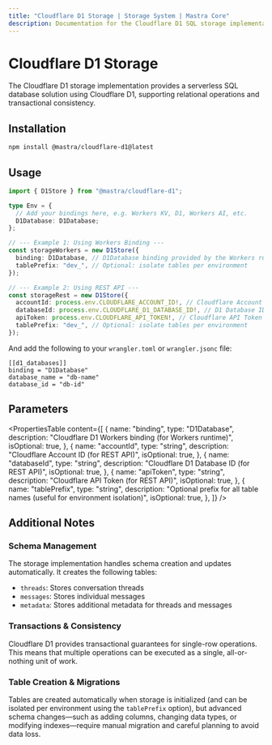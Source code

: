 ---
title: "Cloudflare D1 Storage | Storage System | Mastra Core"
description: Documentation for the Cloudflare D1 SQL storage implementation in Mastra.
---

# Cloudflare D1 Storage

The Cloudflare D1 storage implementation provides a serverless SQL database solution using Cloudflare D1, supporting relational operations and transactional consistency.

## Installation

```bash
npm install @mastra/cloudflare-d1@latest
```

## Usage

```typescript copy showLineNumbers
import { D1Store } from "@mastra/cloudflare-d1";

type Env = {
  // Add your bindings here, e.g. Workers KV, D1, Workers AI, etc.
  D1Database: D1Database;
};

// --- Example 1: Using Workers Binding ---
const storageWorkers = new D1Store({
  binding: D1Database, // D1Database binding provided by the Workers runtime
  tablePrefix: "dev_", // Optional: isolate tables per environment
});

// --- Example 2: Using REST API ---
const storageRest = new D1Store({
  accountId: process.env.CLOUDFLARE_ACCOUNT_ID!, // Cloudflare Account ID
  databaseId: process.env.CLOUDFLARE_D1_DATABASE_ID!, // D1 Database ID
  apiToken: process.env.CLOUDFLARE_API_TOKEN!, // Cloudflare API Token
  tablePrefix: "dev_", // Optional: isolate tables per environment
});
```

And add the following to your `wrangler.toml` or `wrangler.jsonc` file:

```
[[d1_databases]]
binding = "D1Database"
database_name = "db-name"
database_id = "db-id"
```

## Parameters

<PropertiesTable
  content={[
    {
      name: "binding",
      type: "D1Database",
      description: "Cloudflare D1 Workers binding (for Workers runtime)",
      isOptional: true,
    },
    {
      name: "accountId",
      type: "string",
      description: "Cloudflare Account ID (for REST API)",
      isOptional: true,
    },
    {
      name: "databaseId",
      type: "string",
      description: "Cloudflare D1 Database ID (for REST API)",
      isOptional: true,
    },
    {
      name: "apiToken",
      type: "string",
      description: "Cloudflare API Token (for REST API)",
      isOptional: true,
    },
    {
      name: "tablePrefix",
      type: "string",
      description:
        "Optional prefix for all table names (useful for environment isolation)",
      isOptional: true,
    },
  ]}
/>

## Additional Notes

### Schema Management

The storage implementation handles schema creation and updates automatically. It creates the following tables:

- `threads`: Stores conversation threads
- `messages`: Stores individual messages
- `metadata`: Stores additional metadata for threads and messages

### Transactions & Consistency

Cloudflare D1 provides transactional guarantees for single-row operations. This means that multiple operations can be executed as a single, all-or-nothing unit of work.

### Table Creation & Migrations

Tables are created automatically when storage is initialized (and can be isolated per environment using the `tablePrefix` option), but advanced schema changes—such as adding columns, changing data types, or modifying indexes—require manual migration and careful planning to avoid data loss.
